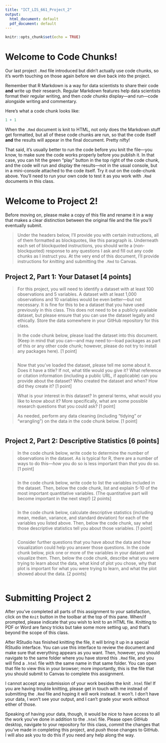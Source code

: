 ```yaml
---
title: "ICT_LIS_661_Project_2"
output:
  html_document: default
  pdf_document: default
---
```


```r
knitr::opts_chunk$set(echo = TRUE)
```

# Welcome to Code Chunks!

Our last project `.Rmd` file introduced but didn't actually use code chunks, so it's worth touching on those again before we dive back into the project. 

Remember that R Markdown is a way for data scientists to share their code **and** write up their research. Regular Markdown features help data scientists format their regular writing, and then *code chunks* display—and run—code alongside writing and commentary.

Here's what a code chunk looks like:

```r
1 + 1
```

When the `.Rmd` document is knit to HTML, not only does the Markdown stuff get formatted, but all of these code chunks are run, so that the code itself **and** the results will appear in the final document. Pretty nifty!

That said, it's usually better to run the code before you knit the file—you know, to make sure the code works properly before you publish it. In that case, you can hit the green "play" button in the top right of the code chunk, and the code will run and display the results—not in the usual console, but in a mini-console attached to the code itself. Try it out on the code-chunk above. You'll need to run your own code to test it as you work with `.Rmd` documents in this class.

# Welcome to Project 2!

Before moving on, please make a copy of this file and rename it in a way that makes a clear distinction between the original file and the file you'll eventually submit.

> Under the headers below, I'll provide you with certain instructions, all of them formatted as blockquotes, like this paragraph is. Underneath each set of blockquoted instructions, you should write a (non-blockquoted) response to any questions I ask and fill out any code chunks as I instruct you. At the very end of this document, I'll provide instructions for *knitting* and submitting the `.Rmd` to Canvas.

## Project 2, Part 1: Your Dataset [4 points]

> For this project, you will need to identify a dataset with at least 100 observations and 5 variables. A dataset with at least 1,000 observations and 10 variables would be even better—but not necessary. It is fine for this to be a dataset that you have used previously in this class. This does not need to be a publicly available dataset, but please ensure that you can use the dataset legally and ethically. Store the data somewhere in your GitHub repository for this class.

> In the code chunk below, please load the dataset into this document. (Keep in mind that you can—and may need to—load packages as part of this or any other code chunk; however, please do not try to install any packages here). [1 point]

```r

```

> Now that you've loaded the dataset, please tell me some about it. Does it have a title? If not, what title would you give it? What reference or citation information (including a public URL, if applicable) can you provide about the dataset? Who created the dataset and when? How did they create it? [1 point]



> What is your interest in this dataset? In general terms, what would you like to know about it? More specifically, what are some possible research questions that you could ask? [1 point]



> As needed, perform any data cleaning (including "tidying" or "wrangling") on the data in the code chunk below. [1 point]

```r

```

## Project 2, Part 2: Descriptive Statistics [6 points]

> In the code chunk below, write code to determine the number of observations in the dataset. As is typical for R, there are a number of ways to do this—*how* you do so is less important than *that* you do so. [1 point]

```r

```

> In the code chunk below, write code to list the variables included in the dataset. Then, below the code chunk, list and explain 5-10 of the most important quantitative variables. (The quantitative part will become important in the next step!) [2 points]

```r

```









> In the code chunk below, calculate descriptive statistics (including mean, median, variance, and standard deviation) for each of the variables you listed above. Then, below the code chunk, say what those descriptive statistics tell you about those variables. [1 point]

```r

```

> Consider further questions that you have about the data and how visualization could help you answer those questions. In the code chunk below, pick one or more of the variables in your dataset and visualize them. Then, below the code chunk, describe what you were trying to learn about the data, what kind of plot you chose, why that plot is important for what you were trying to learn, and what the plot showed about the data. [2 points]

```r

```


# Submitting Project 2

After you've completed all parts of this assignment to your satisfaction, click on the `Knit` button in the toolbar at the top of this pane. When/if prompted, please indicate that you wish to knit to an HTML file. Knitting to PDF or Word are fancy tricks but take some more setting up, and that's beyond the scope of this class. 

After RStudio has finished knitting the file, it will bring it up in a special RStudio interface. You can use this interface to review the document and make sure that everything appears as you want. Then, however, you should navigate to the same folder where you have stored this `.Rmd` file, and you will find a `.html` file with the same name in that same folder. You can open that file to view this in your browser; more importantly, this is the file that you should submit to Canvas to complete this assignment.

I cannot accept any submission of your work besides the knit `.html` file! If you are having trouble knitting, please get in touch with me instead of submitting the `.Rmd` file and hoping it will work instead. It won't. I don't have your data, I won't see your output, and I can't grade your work without either of those.

Speaking of having your data, though, it would be nice to have access to all the work you've done in addition to the `.html` file. Please open GitHub desktop, navigate to your repository for this class, *commit* the changes that you've made in completing this project, and *push* those changes to GitHub. I will also ask you to do this if you need any help along the way.